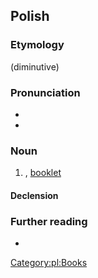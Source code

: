 ==Polish==

===Etymology===
{{suffix|pl|książka|ka}} (diminutive)

===Pronunciation===
* {{pl-IPA}}
* {{audio|Pl-książeczka.ogg|Audio|lang=pl}}

===Noun===
{{pl-noun|f}}

# {{diminutive of|książka|lang=pl}}, [[booklet]]

====Declension====
{{pl-decl-noun-f}}

===Further reading===
* {{R:PWN}}

[[Category:pl:Books]]